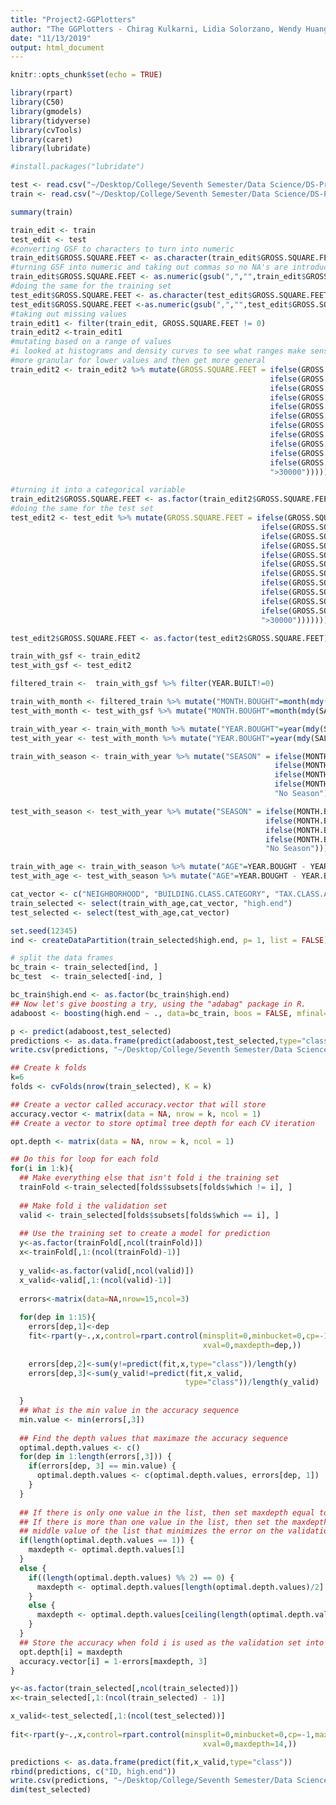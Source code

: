 ```yaml
---
title: "Project2-GGPlotters"
author: "The GGPlotters - Chirag Kulkarni, Lidia Solorzano, Wendy Huang, Nojan Sheybani"
date: "11/13/2019"
output: html_document
---
```


```r
knitr::opts_chunk$set(echo = TRUE)
```

```r
library(rpart)
library(C50)
library(gmodels)
library(tidyverse)
library(cvTools)
library(caret)
library(lubridate)

#install.packages("lubridate")

test <- read.csv("~/Desktop/College/Seventh Semester/Data Science/DS-Project-2/sales_manhattan_test_set.csv")
train <- read.csv("~/Desktop/College/Seventh Semester/Data Science/DS-Project-2/sales_manhattan_train_set.csv")
```

```r
summary(train)
```

```r
train_edit <- train
test_edit <- test
#converting GSF to characters to turn into numeric
train_edit$GROSS.SQUARE.FEET <- as.character(train_edit$GROSS.SQUARE.FEET)
#turning GSF into numeric and taking out commas so no NA's are introduced
train_edit$GROSS.SQUARE.FEET <- as.numeric(gsub(",","",train_edit$GROSS.SQUARE.FEET))
#doing the same for the training set
test_edit$GROSS.SQUARE.FEET <- as.character(test_edit$GROSS.SQUARE.FEET)
test_edit$GROSS.SQUARE.FEET <-as.numeric(gsub(",","",test_edit$GROSS.SQUARE.FEET))        
#taking out missing values
train_edit1 <- filter(train_edit, GROSS.SQUARE.FEET != 0)
train_edit2 <-train_edit1
#mutating based on a range of values
#i looked at histograms and density curves to see what ranges make sense
#more granular for lower values and then get more general
train_edit2 <- train_edit2 %>% mutate(GROSS.SQUARE.FEET = ifelse(GROSS.SQUARE.FEET < 600, "<600", 
                                                          ifelse(GROSS.SQUARE.FEET < 1000, "600-1000",
                                                          ifelse(GROSS.SQUARE.FEET < 1500, "1000-1500",
                                                          ifelse(GROSS.SQUARE.FEET < 2000, "1500-2000",
                                                          ifelse(GROSS.SQUARE.FEET < 2500, "2000-2500",
                                                          ifelse(GROSS.SQUARE.FEET < 3000, "2500-3000",
                                                          ifelse(GROSS.SQUARE.FEET < 4000, "3000-4000",
                                                          ifelse(GROSS.SQUARE.FEET < 5000, "4000-5000",
                                                          ifelse(GROSS.SQUARE.FEET < 10000, "5000-10000",
                                                          ifelse(GROSS.SQUARE.FEET < 20000, "10000-20000",
                                                          ifelse(GROSS.SQUARE.FEET < 30000, "20000-30000",
                                                          ">30000"))))))))))))

#turning it into a categorical variable
train_edit2$GROSS.SQUARE.FEET <- as.factor(train_edit2$GROSS.SQUARE.FEET)
#doing the same for the test set
test_edit2 <- test_edit %>% mutate(GROSS.SQUARE.FEET = ifelse(GROSS.SQUARE.FEET < 600, "<600", 
                                                        ifelse(GROSS.SQUARE.FEET < 1000, "600-1000",
                                                        ifelse(GROSS.SQUARE.FEET < 1500, "1000-1500",
                                                        ifelse(GROSS.SQUARE.FEET < 2000, "1500-2000",
                                                        ifelse(GROSS.SQUARE.FEET < 2500, "2000-2500",
                                                        ifelse(GROSS.SQUARE.FEET < 3000, "2500-3000",
                                                        ifelse(GROSS.SQUARE.FEET < 4000, "3000-4000",
                                                        ifelse(GROSS.SQUARE.FEET < 5000, "4000-5000",
                                                        ifelse(GROSS.SQUARE.FEET < 10000, "5000-10000",
                                                        ifelse(GROSS.SQUARE.FEET < 20000, "10000-20000",
                                                        ifelse(GROSS.SQUARE.FEET < 30000, "20000-30000",
                                                        ">30000"))))))))))))

test_edit2$GROSS.SQUARE.FEET <- as.factor(test_edit2$GROSS.SQUARE.FEET)

train_with_gsf <- train_edit2
test_with_gsf <- test_edit2

filtered_train <-  train_with_gsf %>% filter(YEAR.BUILT!=0)

```

```r
train_with_month <- filtered_train %>% mutate("MONTH.BOUGHT"=month(mdy(SALE.DATE)))
test_with_month <- test_with_gsf %>% mutate("MONTH.BOUGHT"=month(mdy(SALE.DATE)))

train_with_year <- train_with_month %>% mutate("YEAR.BOUGHT"=year(mdy(SALE.DATE)))
test_with_year <- test_with_month %>% mutate("YEAR.BOUGHT"=year(mdy(SALE.DATE)))

train_with_season <- train_with_year %>% mutate("SEASON" = ifelse(MONTH.BOUGHT %in% c(12,1,2), "Winter",
                                                           ifelse(MONTH.BOUGHT %in% c(3,4,5), "Spring",
                                                           ifelse(MONTH.BOUGHT %in% c(6,7,8), "Summer",
                                                           ifelse(MONTH.BOUGHT %in% c(9,10,11), "Fall",
                                                           "No Season")))))

test_with_season <- test_with_year %>% mutate("SEASON" = ifelse(MONTH.BOUGHT %in% c(12,1,2), "Winter",
                                                         ifelse(MONTH.BOUGHT %in% c(3,4,5), "Spring",
                                                         ifelse(MONTH.BOUGHT %in% c(6,7,8), "Summer",
                                                         ifelse(MONTH.BOUGHT %in% c(9,10,11), "Fall",
                                                         "No Season")))))

train_with_age <- train_with_season %>% mutate("AGE"=YEAR.BOUGHT - YEAR.BUILT)
test_with_age <- test_with_season %>% mutate("AGE"=YEAR.BOUGHT - YEAR.BUILT)

```

```r
cat_vector <- c("NEIGHBORHOOD", "BUILDING.CLASS.CATEGORY", "TAX.CLASS.AT.PRESENT", "BLOCK", "TAX.CLASS.AT.TIME.OF.SALE", "ZIP.CODE", "GROSS.SQUARE.FEET", "SEASON", "LOT", "MONTH.BOUGHT","AGE")
train_selected <- select(train_with_age,cat_vector, "high.end")
test_selected <- select(test_with_age,cat_vector)
```


```r
set.seed(12345)
ind <- createDataPartition(train_selected$high.end, p= 1, list = FALSE)

# split the data frames
bc_train <- train_selected[ind, ]
bc_test  <- train_selected[-ind, ]

bc_train$high.end <- as.factor(bc_train$high.end)
## Now let's give boosting a try, using the "adabag" package in R.
adaboost <- boosting(high.end ~ ., data=bc_train, boos = FALSE, mfinal=40)
```

```r
p <- predict(adaboost,test_selected)
predictions <- as.data.frame(predict(adaboost,test_selected,type="class"))
write.csv(predictions, "~/Desktop/College/Seventh Semester/Data Science/DS-Project-2/prediction.csv")
```


```r
## Create k folds 
k=6
folds <- cvFolds(nrow(train_selected), K = k)

## Create a vector called accuracy.vector that will store 
accuracy.vector <- matrix(data = NA, nrow = k, ncol = 1)
## Create a vector to store optimal tree depth for each CV iteration

opt.depth <- matrix(data = NA, nrow = k, ncol = 1)

## Do this for loop for each fold
for(i in 1:k){
  ## Make everything else that isn't fold i the training set 
  trainFold <-train_selected[folds$subsets[folds$which != i], ] 
  
  ## Make fold i the validation set
  valid <- train_selected[folds$subsets[folds$which == i], ]
  
  ## Use the training set to create a model for prediction
  y<-as.factor(trainFold[,ncol(trainFold)])
  x<-trainFold[,1:(ncol(trainFold)-1)]
  
  y_valid<-as.factor(valid[,ncol(valid)])
  x_valid<-valid[,1:(ncol(valid)-1)]
  
  errors<-matrix(data=NA,nrow=15,ncol=3)
  
  for(dep in 1:15){
    errors[dep,1]<-dep
    fit<-rpart(y~.,x,control=rpart.control(minsplit=0,minbucket=0,cp=-1,maxcompete=0,
                                           xval=0,maxdepth=dep,)) 
    
    errors[dep,2]<-sum(y!=predict(fit,x,type="class"))/length(y)
    errors[dep,3]<-sum(y_valid!=predict(fit,x_valid,
                                       type="class"))/length(y_valid)
    
  }
  ## What is the min value in the accuracy sequence
  min.value <- min(errors[,3])
  
  ## Find the depth values that maximaze the accuracy sequence
  optimal.depth.values <- c()
  for(dep in 1:length(errors[,3])) {
    if(errors[dep, 3] == min.value) {
      optimal.depth.values <- c(optimal.depth.values, errors[dep, 1])
    }
  }
  
  ## If there is only one value in the list, then set maxdepth equal to that value
  ## If there is more than one value in the list, then set the maxdepth equal to the 
  ## middle value of the list that minimizes the error on the validation set 
  if(length(optimal.depth.values == 1)) {
    maxdepth <- optimal.depth.values[1]
  } 
  else {
    if((length(optimal.depth.values) %% 2) == 0) {
      maxdepth <- optimal.depth.values[length(optimal.depth.values)/2]
    } 
    else {
      maxdepth <- optimal.depth.values[ceiling(length(optimal.depth.values))]
    }
  }
  ## Store the accuracy when fold i is used as the validation set into the ith index of the vector
  opt.depth[i] = maxdepth
  accuracy.vector[i] = 1-errors[maxdepth, 3]
}
```


```r
y<-as.factor(train_selected[,ncol(train_selected)])
x<-train_selected[,1:(ncol(train_selected) - 1)]

x_valid<-test_selected[,1:(ncol(test_selected))]
  
fit<-rpart(y~.,x,control=rpart.control(minsplit=0,minbucket=0,cp=-1,maxcompete=0,
                                           xval=0,maxdepth=14,)) 

predictions <- as.data.frame(predict(fit,x_valid,type="class"))
rbind(predictions, c("ID, high.end"))
write.csv(predictions, "~/Desktop/College/Seventh Semester/Data Science/DS-Project-2/prediction.csv")
dim(test_selected)

```
